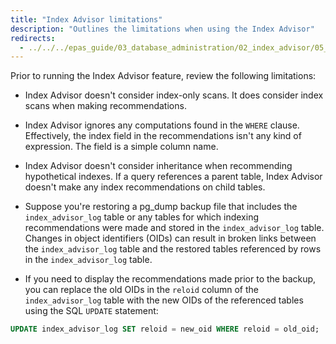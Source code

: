 ```yaml
---
title: "Index Advisor limitations"
description: "Outlines the limitations when using the Index Advisor"
redirects:
  - ../../../epas_guide/03_database_administration/02_index_advisor/05_index_advisor_limitations #generated for docs/epas/reorg-role-use-case-mode
---
```


<div id="index_advisor_limitations" class="registered_link"></div>

Prior to running the Index Advisor feature, review the following limitations:

- Index Advisor doesn't consider index-only scans. It does consider index scans when making recommendations.

- Index Advisor ignores any computations found in the `WHERE` clause. Effectively, the index field in the recommendations isn't any kind of expression. The field is a simple column name.

- Index Advisor doesn't consider inheritance when recommending hypothetical indexes. If a query references a parent table, Index Advisor doesn't make any index recommendations on child tables.

- Suppose you're restoring a pg_dump backup file that includes the `index_advisor_log` table or any tables for which indexing recommendations were made and stored in the `index_advisor_log` table. Changes in object identifiers (OIDs) can result in broken links between the `index_advisor_log` table and the restored tables referenced by rows in the `index_advisor_log` table.

- If you need to display the recommendations made prior to the backup, you can replace the old OIDs in the `reloid` column of the `index_advisor_log` table with the new OIDs of the referenced tables using the SQL `UPDATE` statement:

```sql
UPDATE index_advisor_log SET reloid = new_oid WHERE reloid = old_oid;
```
